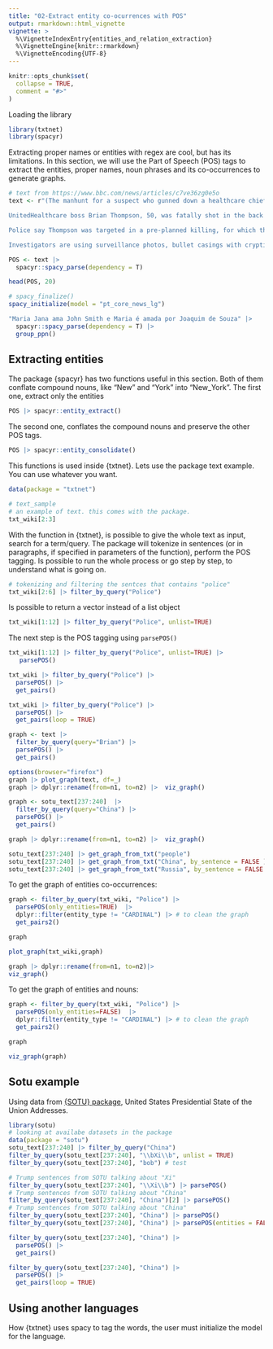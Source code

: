 ```yaml
---
title: "02-Extract entity co-ocurrences with POS"
output: rmarkdown::html_vignette
vignette: >
  %\VignetteIndexEntry{entities_and_relation_extraction}
  %\VignetteEngine{knitr::rmarkdown}
  %\VignetteEncoding{UTF-8}
---
```


```r
knitr::opts_chunk$set(
  collapse = TRUE,
  comment = "#>"
)
```
Loading the library

```r
library(txtnet)
library(spacyr)
```

Extracting proper names or entities with regex are cool, but has its limitations. 
In this section, we will use the Part of Speech (POS) tags to extract the entities, proper names, noun phrases and its co-occurrences to generate graphs.


```r
# text from https://www.bbc.com/news/articles/c7ve36zg0e5o
text <- r"(The manhunt for a suspect who gunned down a healthcare chief executive in New York is now in its third day, with police chasing several different leads.

UnitedHealthcare boss Brian Thompson, 50, was fatally shot in the back on Wednesday morning outside the Hilton hotel in Midtown Manhattan.

Police say Thompson was targeted in a pre-planned killing, for which they do not yet have a motive.

Investigators are using surveillance photos, bullet casings with cryptic messages written on them, and the suspect's movements to track him down. They are also working with the FBI and authorities in other states as the search expands beyond New York.)"

POS <- text |>
  spacyr::spacy_parse(dependency = T)

head(POS, 20)
```
```r
# spacy_finalize()
spacy_initialize(model = "pt_core_news_lg")

"Maria Jana ama John Smith e Maria é amada por Joaquim de Souza" |>
  spacyr::spacy_parse(dependency = T) |>
  group_ppn()
```

## Extracting entities

The package {spacyr} has two functions useful in this section.
Both of them conflate compound nouns, like "New" and "York" into "New_York".
The first one, extract only the entities

```r
POS |> spacyr::entity_extract()
```

The second one, conflates the compound nouns and preserve the other POS tags.

```r
POS |> spacyr::entity_consolidate()
```

This functions is used inside {txtnet}.
Lets use the package text example. You can use whatever you want.

```r
data(package = "txtnet")

# text_sample 
# an example of text. this comes with the package.
txt_wiki[2:3]
```

With the function in {txtnet}, is possible to give the whole text as input, search for a term/query. The package will tokenize in sentences (or in paragraphs, if specified in parameters of the function), perform the POS tagging. Is possible to run the whole process or go step by step, to understand what is going on. 

```r
# tokenizing and filtering the sentces that contains "police"
txt_wiki[2:6] |> filter_by_query("Police")
```

Is possible to return a vector instead of a list object

```r
txt_wiki[1:12] |> filter_by_query("Police", unlist=TRUE)
```

The next step is the POS tagging using `parsePOS()`

```r
txt_wiki[1:12] |> filter_by_query("Police", unlist=TRUE) |>
   parsePOS() 
```



```r
txt_wiki |> filter_by_query("Police") |> 
  parsePOS() |>
  get_pairs()

txt_wiki |> filter_by_query("Police") |> 
  parsePOS() |>
  get_pairs(loop = TRUE)
```



```r
graph <- text |> 
  filter_by_query(query="Brian") |> 
  parsePOS() |> 
  get_pairs()

options(browser="firefox")
graph |> plot_graph(text, df=_)
graph |> dplyr::rename(from=n1, to=n2) |>  viz_graph() 
```
```r
graph <- sotu_text[237:240]  |> 
  filter_by_query(query="China") |> 
  parsePOS() |> 
  get_pairs()

graph |> dplyr::rename(from=n1, to=n2) |>  viz_graph() 
```
```r
sotu_text[237:240] |> get_graph_from_txt("people")
sotu_text[237:240] |> get_graph_from_txt("China", by_sentence = FALSE )
sotu_text[237:240] |> get_graph_from_txt("Russia", by_sentence = FALSE )
```

To get the graph of entities co-occurrences:

```r
graph <- filter_by_query(txt_wiki, "Police") |> 
  parsePOS(only_entities=TRUE)  |> 
  dplyr::filter(entity_type != "CARDINAL") |> # to clean the graph
  get_pairs2()

graph
```

```r
plot_graph(txt_wiki,graph)
```

```r
graph |> dplyr::rename(from=n1, to=n2)|>
viz_graph()
```

To get the graph of entities and nouns:

```r
graph <- filter_by_query(txt_wiki, "Police") |> 
  parsePOS(only_entities=FALSE)  |> 
  dplyr::filter(entity_type != "CARDINAL") |> # to clean the graph
  get_pairs2()

graph
```

```r
viz_graph(graph)
```



## Sotu example

Using data from [{SOTU} package](https://cran.r-project.org/web/packages/sotu/index.html),  United States Presidential State of the Union Addresses.

```r
library(sotu)
# looking at availabe datasets in the package
data(package = "sotu")
sotu_text[237:240] |> filter_by_query("China")
filter_by_query(sotu_text[237:240], "\\bXi\\b", unlist = TRUE)
filter_by_query(sotu_text[237:240], "bob") # test

# Trump sentences from SOTU talking about "Xi"
filter_by_query(sotu_text[237:240], "\\Xi\\b") |> parsePOS()               
# Trump sentences from SOTU talking about "China"                          
filter_by_query(sotu_text[237:240], "China")[2] |> parsePOS()              
# Trump sentences from SOTU talking about "China"                          
filter_by_query(sotu_text[237:240], "China") |> parsePOS()                 
filter_by_query(sotu_text[237:240], "China") |> parsePOS(entities = FALSE) 

filter_by_query(sotu_text[237:240], "China") |> 
  parsePOS() |>                                 
  get_pairs()

filter_by_query(sotu_text[237:240], "China") |> 
  parsePOS() |>                                 
  get_pairs(loop = TRUE)                        

```

## Using another languages

How {txtnet} uses spacy to tag the words, the user must initialize the model for the language.


